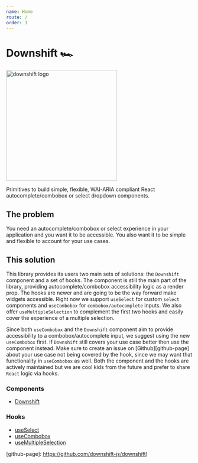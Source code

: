 ```yaml
---
name: Home
route: /
order: 1
---
```


# Downshift 🏎

<img
  src="https://downshift.netlify.com/logo/downshift.svg"
  alt="downshift logo"
  title="downshift logo"
  width="300"
/>

Primitives to build simple, flexible, WAI-ARIA compliant React
autocomplete/combobox or select dropdown components.

## The problem

You need an autocomplete/combobox or select experience in your application and
you want it to be accessible. You also want it to be simple and flexible to
account for your use cases.

## This solution

This library provides its users two main sets of solutions: the `Downshift`
component and a set of hooks. The component is still the main part of the
library, providing autocomplete/combobox accessibility logic as a render prop.
The hooks are newer and are going to be the way forward make widgets accessible.
Right now we support `useSelect` for custom `select` components and
`useCombobox` for `combobox/autocomplete` inputs. We also offer
`useMultipleSelection` to complement the first two hooks and easily cover the
experience of a multiple selection.

Since both `useCombobox` and the `Downshift` component aim to provide
accessibility to a combobox/autocomplete input, we suggest using the new
`useCombobox` first. If `Downshift` still covers your use case better then use
the component instead. Make sure to create an issue on [Github][github-page]
about your use case not being covered by the hook, since we may want that
functionality in `useCombobox` as well. Both the component and the hooks are
actively maintained but we are cool kids from the future and prefer to share
`React` logic via hooks.

### Components

- [Downshift](/downshift)

### Hooks

- [useSelect](/use-select)
- [useCombobox](/use-combobox)
- [useMultipleSelection](/use-multiple-selection)

[github-page]: https://github.com/downshift-js/downshift)
